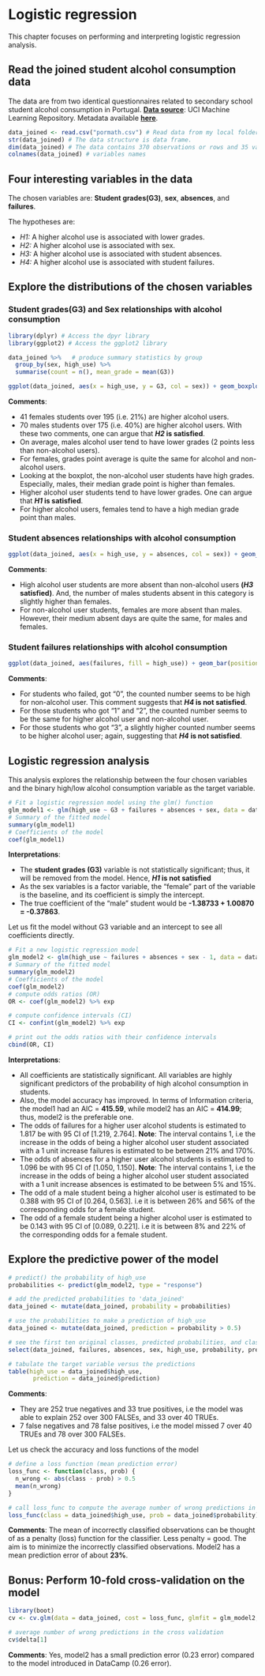 # Logistic regression
This chapter focuses on performing and interpreting logistic regression analysis.

## Read the joined student alcohol consumption data
The data are from two identical questionnaires related to secondary school student alcohol consumption in Portugal. **[Data source](http://archive.ics.uci.edu/ml/dataset)**: UCI Machine Learning Repository. Metadata available **[here](https://archive.ics.uci.edu/ml/datasets/Student+Performance)**.

```r
data_joined <- read.csv("pormath.csv") # Read data from my local folder
str(data_joined) # The data structure is data frame.
dim(data_joined) # The data contains 370 observations or rows and 35 variables or columns.
colnames(data_joined) # variables names
```



## Four interesting variables in the data

The chosen variables are: **Student grades(G3)**, **sex**, **absences**, and **failures**.

The hypotheses are:

* *H1:* A higher alcohol use is associated with lower grades.
* *H2:* A higher alcohol use is associated with sex.
* *H3:* A higher alcohol use is associated with student absences.
* *H4:* A higher alcohol use is associated with student failures.


## Explore the distributions of the chosen variables

### Student grades(G3) and Sex relationships with alcohol consumption

```r
library(dplyr) # Access the dpyr library
library(ggplot2) # Access the ggplot2 library
```

```r
data_joined %>%   # produce summary statistics by group
  group_by(sex, high_use) %>%
  summarise(count = n(), mean_grade = mean(G3))
```


```r
ggplot(data_joined, aes(x = high_use, y = G3, col = sex)) + geom_boxplot() + ylab("grade") + ggtitle("Student grades by alcohol consumption and sex")
```

**Comments**:

* 41 females students over 195 (i.e. 21%) are higher alcohol users.
* 70 males students over 175 (i.e. 40%) are higher alcohol users. With     these two comments, one can argue that ***H2* is satisfied**.
* On average, males alcohol user tend to have lower grades (2 points less   than non-alcohol users).
* For females,  grades point average is quite the same for alcohol and      non-alcohol users.
* Looking at the boxplot, the non-alcohol user students have high grades.   Especially, males, their median grade point is higher than females.
* Higher alcohol user students tend to have lower grades. One can argue that ***H1* is satisfied**.
* For higher alcohol users, females tend to have a high median grade point   than males.




### Student absences relationships with alcohol consumption



```r
ggplot(data_joined, aes(x = high_use, y = absences, col = sex)) + geom_boxplot() + ggtitle("Student absences by alcohol consumption and sex")
```

**Comments**:

* High alcohol user students are more absent than non-alcohol users       **(*H3* satisfied)**. And, the number of males students absent in this    category is slightly higher than females. 
* For non-alcohol user students, females are more absent than males. However, their medium absent days are quite the same, for males and females.



### Student failures relationships with alcohol consumption


```r
ggplot(data_joined, aes(failures, fill = high_use)) + geom_bar(position = "dodge") + ggtitle("Student failures by alcohol consumption")
```

**Comments**:

* For students who failed, got "0", the counted number seems to be high     for non-alcohol user. This comment suggests that ***H4* is not            satisfied**.
* For those students who got "1" and "2", the counted number seems to be    the same for higher alcohol user and non-alcohol user.
* For those students who got "3", a slightly higher counted number seems    to be higher alcohol user; again, suggesting that ***H4* is not           satisfied**. 



## Logistic regression analysis
This analysis explores the relationship between the four chosen variables and the binary high/low alcohol consumption variable as the target variable.

```r
# Fit a logistic regression model using the glm() function
glm_model1 <- glm(high_use ~ G3 + failures + absences + sex, data = data_joined, family = "binomial")
# Summary of the fitted model
summary(glm_model1)
# Coefficients of the model
coef(glm_model1)
```

**Interpretations**:

* The **student grades (G3)** variable is not statistically significant;   thus, it will be removed from the model. Hence, ***H1* is not satisfied** 
* As the sex variables is a factor variable, the "female" part of the      variable is the baseline, and its coefficient is simply the intercept. 
* The true coefficient of the "male" student would be **-1.38733 +         1.00870 = -0.37863**.

Let us fit the model without G3 variable and an intercept to see all coefficients directly.

```r
# Fit a new logistic regression model 
glm_model2 <- glm(high_use ~ failures + absences + sex - 1, data = data_joined, family = "binomial")
# Summary of the fitted model
summary(glm_model2)
# Coefficients of the model
coef(glm_model2)
# compute odds ratios (OR)
OR <- coef(glm_model2) %>% exp

# compute confidence intervals (CI)
CI <- confint(glm_model2) %>% exp

# print out the odds ratios with their confidence intervals
cbind(OR, CI)
```

**Interpretations**:

* All coefficients are statistically significant. All variables are        highly significant predictors of the probability of high alcohol         consumption in students. 
* Also, the model accuracy has improved. In terms of Information           criteria, the model1 had an AIC = **415.59**, while model2 has an AIC =   **414.99**; thus, model2 is the preferable one.
* The odds of failures for a higher user alcohol students is estimated to   1.817 be with 95 CI of [1.219, 2.764]. **Note**: The interval contains   1, i.e the increase in the odds of being a higher alcohol user student   associated with a 1 unit increase failures is estimated to be between    21% and 170%. 
* The odds of absences for a higher user alcohol students is estimated to   1.096 be with 95 CI of [1.050, 1.150]. **Note**: The interval contains   1, i.e the increase in the odds of being a higher alcohol user student   associated with a 1 unit increase absences is estimated to be between    5% and 15%. 
* The odd of a male student being a higher alcohol user is estimated to    be 0.388 with 95 CI of [0.264, 0.563]. i.e it is between 26% and 56% of   the corresponding odds for a female student.
* The odd of a female student being a higher alcohol user is estimated to    be 0.143 with 95 CI of [0.089, 0.221]. i.e it is between 8% and 22% of   the corresponding odds for a female student.


## Explore the predictive power of the model 

```r
# predict() the probability of high_use
probabilities <- predict(glm_model2, type = "response")

# add the predicted probabilities to 'data_joined'
data_joined <- mutate(data_joined, probability = probabilities)

# use the probabilities to make a prediction of high_use
data_joined <- mutate(data_joined, prediction = probability > 0.5)

# see the first ten original classes, predicted probabilities, and class predictions
select(data_joined, failures, absences, sex, high_use, probability, prediction) %>% head(10)

# tabulate the target variable versus the predictions
table(high_use = data_joined$high_use, 
       prediction = data_joined$prediction)
```

**Comments**:

* They are 252 true negatives and 33 true positives, i.e the model was     able to explain 252 over 300 FALSEs, and 33 over 40 TRUEs. 
* 7 false negatives and 78 false positives, i.e the model missed 7 over 40 TRUEs and 78 over 300 FALSEs.


Let us check the accuracy and loss functions of the model

```r
# define a loss function (mean prediction error)
loss_func <- function(class, prob) {
  n_wrong <- abs(class - prob) > 0.5
  mean(n_wrong)
}

# call loss_func to compute the average number of wrong predictions in the (training) data
loss_func(class = data_joined$high_use, prob = data_joined$probability)

```

**Comments**: The mean of incorrectly classified observations can be thought of as a   penalty (loss) function for the classifier. Less penalty = good. The     aim is to minimize the incorrectly classified observations. Model2 has a mean prediction error of about **23%**.


## Bonus: Perform 10-fold cross-validation on the model

```r
library(boot)
cv <- cv.glm(data = data_joined, cost = loss_func, glmfit = glm_model2, K = 10)

# average number of wrong predictions in the cross validation
cv$delta[1]
```

**Comments**: Yes, model2 has a small prediction error (0.23 error) compared to the model introduced in DataCamp (0.26 error).










